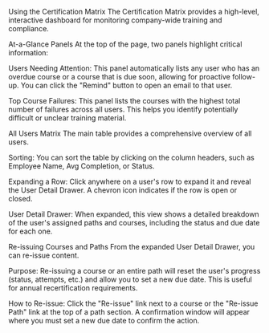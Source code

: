 Using the Certification Matrix
The Certification Matrix provides a high-level, interactive dashboard for monitoring company-wide training and compliance.

At-a-Glance Panels
At the top of the page, two panels highlight critical information:

Users Needing Attention: This panel automatically lists any user who has an overdue course or a course that is due soon, allowing for proactive follow-up. You can click the "Remind" button to open an email to that user.

Top Course Failures: This panel lists the courses with the highest total number of failures across all users. This helps you identify potentially difficult or unclear training material.

All Users Matrix
The main table provides a comprehensive overview of all users.

Sorting: You can sort the table by clicking on the column headers, such as Employee Name, Avg Completion, or Status.

Expanding a Row: Click anywhere on a user's row to expand it and reveal the User Detail Drawer. A chevron icon indicates if the row is open or closed.

User Detail Drawer: When expanded, this view shows a detailed breakdown of the user's assigned paths and courses, including the status and due date for each one.

Re-issuing Courses and Paths
From the expanded User Detail Drawer, you can re-issue content.

Purpose: Re-issuing a course or an entire path will reset the user's progress (status, attempts, etc.) and allow you to set a new due date. This is useful for annual recertification requirements.

How to Re-issue: Click the "Re-issue" link next to a course or the "Re-issue Path" link at the top of a path section. A confirmation window will appear where you must set a new due date to confirm the action.

